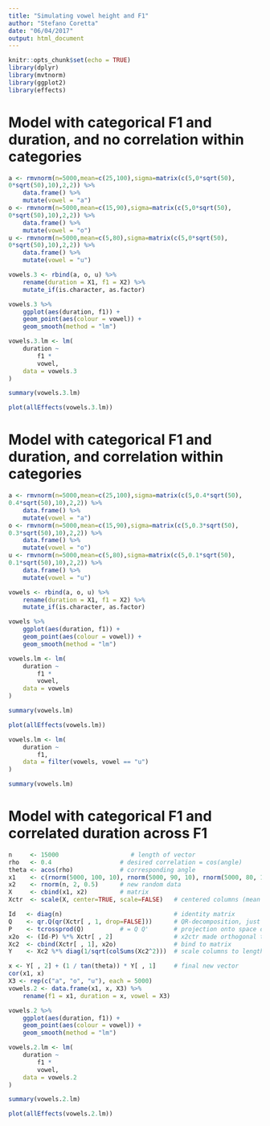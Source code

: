 ```yaml
---
title: "Simulating vowel height and F1"
author: "Stefano Coretta"
date: "06/04/2017"
output: html_document
---
```


```r
knitr::opts_chunk$set(echo = TRUE)
library(dplyr)
library(mvtnorm)
library(ggplot2)
library(effects)
```

# Model with categorical F1 and duration, and no correlation within categories

```r
a <- rmvnorm(n=5000,mean=c(25,100),sigma=matrix(c(5,0*sqrt(50), 
0*sqrt(50),10),2,2)) %>%
    data.frame() %>%
    mutate(vowel = "a")
o <- rmvnorm(n=5000,mean=c(15,90),sigma=matrix(c(5,0*sqrt(50), 
0*sqrt(50),10),2,2)) %>%
    data.frame() %>%
    mutate(vowel = "o")
u <- rmvnorm(n=5000,mean=c(5,80),sigma=matrix(c(5,0*sqrt(50), 
0*sqrt(50),10),2,2)) %>%
    data.frame() %>%
    mutate(vowel = "u")

vowels.3 <- rbind(a, o, u) %>%
    rename(duration = X1, f1 = X2) %>%
    mutate_if(is.character, as.factor)
```

```r
vowels.3 %>%
    ggplot(aes(duration, f1)) +
    geom_point(aes(colour = vowel)) +
    geom_smooth(method = "lm")
```

```r
vowels.3.lm <- lm(
    duration ~
        f1 *
        vowel,
    data = vowels.3
)

summary(vowels.3.lm)
```

```r
plot(allEffects(vowels.3.lm))
```

# Model with categorical F1 and duration, and correlation within categories

```r
a <- rmvnorm(n=5000,mean=c(25,100),sigma=matrix(c(5,0.4*sqrt(50), 
0.4*sqrt(50),10),2,2)) %>%
    data.frame() %>%
    mutate(vowel = "a")
o <- rmvnorm(n=5000,mean=c(15,90),sigma=matrix(c(5,0.3*sqrt(50), 
0.3*sqrt(50),10),2,2)) %>%
    data.frame() %>%
    mutate(vowel = "o")
u <- rmvnorm(n=5000,mean=c(5,80),sigma=matrix(c(5,0.1*sqrt(50), 
0.1*sqrt(50),10),2,2)) %>%
    data.frame() %>%
    mutate(vowel = "u")

vowels <- rbind(a, o, u) %>%
    rename(duration = X1, f1 = X2) %>%
    mutate_if(is.character, as.factor)
```

```r
vowels %>%
    ggplot(aes(duration, f1)) +
    geom_point(aes(colour = vowel)) +
    geom_smooth(method = "lm")
```

```r
vowels.lm <- lm(
    duration ~
        f1 *
        vowel,
    data = vowels
)

summary(vowels.lm)
```

```r
plot(allEffects(vowels.lm))
```

```r
vowels.lm <- lm(
    duration ~
        f1,
    data = filter(vowels, vowel == "u")
)

summary(vowels.lm)
```

# Model with categorical F1 and correlated duration across F1

```r
n     <- 15000                    # length of vector
rho   <- 0.4                   # desired correlation = cos(angle)
theta <- acos(rho)             # corresponding angle
x1    <- c(rnorm(5000, 100, 10), rnorm(5000, 90, 10), rnorm(5000, 80, 10))        # fixed given data
x2    <- rnorm(n, 2, 0.5)      # new random data
X     <- cbind(x1, x2)         # matrix
Xctr  <- scale(X, center=TRUE, scale=FALSE)   # centered columns (mean 0)

Id   <- diag(n)                               # identity matrix
Q    <- qr.Q(qr(Xctr[ , 1, drop=FALSE]))      # QR-decomposition, just matrix Q
P    <- tcrossprod(Q)          # = Q Q'       # projection onto space defined by x1
x2o  <- (Id-P) %*% Xctr[ , 2]                 # x2ctr made orthogonal to x1ctr
Xc2  <- cbind(Xctr[ , 1], x2o)                # bind to matrix
Y    <- Xc2 %*% diag(1/sqrt(colSums(Xc2^2)))  # scale columns to length 1

x <- Y[ , 2] + (1 / tan(theta)) * Y[ , 1]     # final new vector
cor(x1, x)
X3 <- rep(c("a", "o", "u"), each = 5000)
vowels.2 <- data.frame(x1, x, X3) %>%
    rename(f1 = x1, duration = x, vowel = X3)
```

```r
vowels.2 %>%
    ggplot(aes(duration, f1)) +
    geom_point(aes(colour = vowel)) +
    geom_smooth(method = "lm")
```

```r
vowels.2.lm <- lm(
    duration ~
        f1 *
        vowel,
    data = vowels.2
)

summary(vowels.2.lm)
```

```r
plot(allEffects(vowels.2.lm))
```

